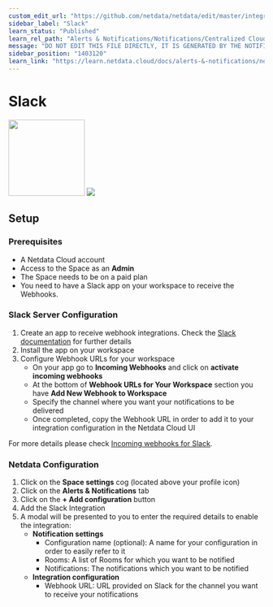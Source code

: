 ```yaml
---
custom_edit_url: "https://github.com/netdata/netdata/edit/master/integrations/cloud-notifications/metadata.yaml"
sidebar_label: "Slack"
learn_status: "Published"
learn_rel_path: "Alerts & Notifications/Notifications/Centralized Cloud Notifications"
message: "DO NOT EDIT THIS FILE DIRECTLY, IT IS GENERATED BY THE NOTIFICATION'S metadata.yaml FILE"
sidebar_position: "1403120"
learn_link: "https://learn.netdata.cloud/docs/alerts-&-notifications/notifications/centralized-cloud-notifications/slack"
---
```



# Slack

<img src="https://netdata.cloud/img/slack.png" width="150"/>

<img src="https://img.shields.io/badge/maintained%20by-Netdata-%2300ab44" />

## Setup

### Prerequisites

- A Netdata Cloud account
- Access to the Space as an **Admin**
- The Space needs to be on a paid plan
- You need to have a Slack app on your workspace to receive the Webhooks.

### Slack Server Configuration

1. Create an app to receive webhook integrations. Check the [Slack documentation](https://api.slack.com/apps?new_app=1) for further details
2. Install the app on your workspace
3. Configure Webhook URLs for your workspace
    - On your app go to **Incoming Webhooks** and click on **activate incoming webhooks**
    - At the bottom of **Webhook URLs for Your Workspace** section you have **Add New Webhook to Workspace**
    - Specify the channel where you want your notifications to be delivered
    - Once completed, copy the Webhook URL in order to add it to your integration configuration in the Netdata Cloud UI

For more details please check [Incoming webhooks for Slack](https://slack.com/help/articles/115005265063-Incoming-webhooks-for-Slack).

### Netdata Configuration

1. Click on the **Space settings** cog (located above your profile icon)
2. Click on the **Alerts & Notifications** tab
3. Click on the **+ Add configuration** button
4. Add the Slack Integration
5. A modal will be presented to you to enter the required details to enable the integration:
    - **Notification settings**
      - Configuration name (optional): A name for your configuration in order to easily refer to it
      - Rooms: A list of Rooms for which you want to be notified
      - Notifications: The notifications which you want to be notified
    - **Integration configuration**
      - Webhook URL: URL provided on Slack for the channel you want to receive your notifications


